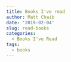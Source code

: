 ```yaml
---
title: Books I've read
author: Matt Chaib
date: '2019-02-04'
slug: read-books
categories:
  - Books I've Read
tags:
  - books
---
```

